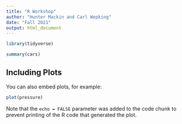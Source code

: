 ```yaml
---
title: "R Workshop"
author: "Hunter Mackin and Carl Wepking"
date: "Fall 2021"
output: html_document
---
```


```r
library(tidyverse)
```

```r
summary(cars)
```

## Including Plots

You can also embed plots, for example:

```r
plot(pressure)
```

Note that the `echo = FALSE` parameter was added to the code chunk to prevent printing of the R code that generated the plot.
